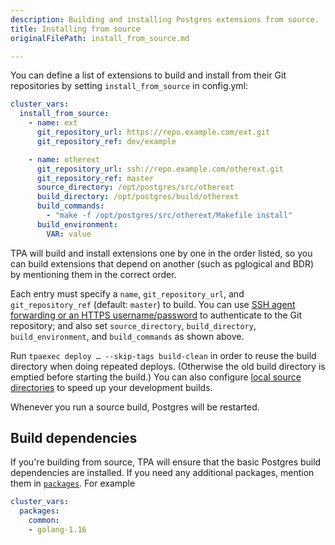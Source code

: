 ```yaml
---
description: Building and installing Postgres extensions from source.
title: Installing from source
originalFilePath: install_from_source.md

---
```


You can define a list of extensions to build and install from their Git
repositories by setting `install_from_source` in config.yml:

```yaml
cluster_vars:
  install_from_source:
    - name: ext
      git_repository_url: https://repo.example.com/ext.git
      git_repository_ref: dev/example

    - name: otherext
      git_repository_url: ssh://repo.example.com/otherext.git
      git_repository_ref: master
      source_directory: /opt/postgres/src/otherext
      build_directory: /opt/postgres/build/otherext
      build_commands:
        - "make -f /opt/postgres/src/otherext/Makefile install"
      build_environment:
        VAR: value
```

TPA will build and install extensions one by one in the order
listed, so you can build extensions that depend on another (such as
pglogical and BDR) by mentioning them in the correct order.

Each entry must specify a `name`, `git_repository_url`, and
`git_repository_ref` (default: `master`) to build. You can use
[SSH agent forwarding or an HTTPS username/password](git-credentials/)
to authenticate to the Git repository; and also set
`source_directory`, `build_directory`, `build_environment`, and
`build_commands` as shown above.

Run `tpaexec deploy … --skip-tags build-clean` in order to reuse the
build directory when doing repeated deploys. (Otherwise the old build
directory is emptied before starting the build.) You can also configure
[local source directories](../configure-source/#local-source-directories)
to speed up your development builds.

Whenever you run a source build, Postgres will be restarted.

## Build dependencies

If you're building from source, TPA will ensure that the basic
Postgres build dependencies are installed. If you need any additional
packages, mention them in [`packages`](packages/). For example

```yaml
cluster_vars:
  packages:
    common:
    - golang-1.16
```

